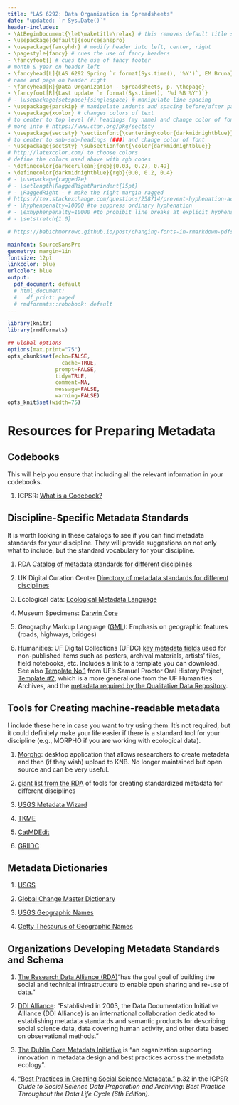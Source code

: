 ```yaml
---
title: "LAS 6292: Data Organization in Spreadsheets"
date: "updated: `r Sys.Date()`"
header-includes:
- \AtBeginDocument{\let\maketitle\relax} # this removes default title section
- \usepackage[default]{sourcesanspro}
- \usepackage{fancyhdr} # modify header into left, center, right
- \pagestyle{fancy} # cues the use of fancy headers
- \fancyfoot{} # cues the use of fancy footer
# month & year on header left
- \fancyhead[L]{LAS 6292 Spring `r format(Sys.time(), '%Y')`, EM Bruna} 
# name and page on header right
- \fancyhead[R]{Data Organization - Spreadsheets, p. \thepage} 
- \fancyfoot[R]{Last update `r format(Sys.time(), '%d %B %Y')`}
# - \usepackage{setspace}{singlespace} # manipulate line spacing 
- \usepackage{parskip} # manipulate indents and spacing before/after paragra phs 
- \usepackage{xcolor} # changes colors of text
# to center to top level (#) headings (my name) and change color of font
# more info # https://www.ctan.org/pkg/sectsty
- \usepackage{sectsty} \sectionfont{\centering\color{darkmidnightblue}}
# to center to sub-sub-headings (###) and change color of font
- \usepackage{sectsty} \subsectionfont{\color{darkmidnightblue}}
# http://latexcolor.com/ to choose colors
# define the colors used above with rgb codes
- \definecolor{darkcerulean}{rgb}{0.03, 0.27, 0.49}
- \definecolor{darkmidnightblue}{rgb}{0.0, 0.2, 0.4}
# - \usepackage{ragged2e}
# - \setlength\RaggedRightParindent{15pt}
# - \RaggedRight - # make the right margin ragged
# https://tex.stackexchange.com/questions/258714/prevent-hyphenation-across-lines-enforce-right-margin
# - \hyphenpenalty=10000 #to suppress ordinary hyphenation
# - \exhyphenpenalty=10000 #to prohibit line breaks at explicit hyphens.
# - \setstretch{1.0}

# https://babichmorrowc.github.io/post/changing-fonts-in-rmarkdown-pdfs/

mainfont: SourceSansPro
geometry: margin=1in
fontsize: 12pt
linkcolor: blue
urlcolor: blue
output:
  pdf_document: default
  # html_document:
  #   df_print: paged
  # rmdformats::robobook: default
---
```



```r
library(knitr)
library(rmdformats)

## Global options
options(max.print="75")
opts_chunk$set(echo=FALSE,
	             cache=TRUE,
               prompt=FALSE,
               tidy=TRUE,
               comment=NA,
               message=FALSE,
               warning=FALSE)
opts_knit$set(width=75)
```

# Resources for Preparing Metadata

## Codebooks

This will help you ensure that including all the relevant information in your codebooks.

1. ICPSR: [What is a Codebook?](https://www.icpsr.umich.edu/icpsrweb/content/shared/ICPSR/faqs/what-is-a-codebook.html)

## Discipline-Specific Metadata Standards

It is worth looking in these catalogs to see if you can find metadata standards for your discipline. They will provide suggestions on not only what to include, but the standard vocabulary for your discipline. 

1. RDA [Catalog of metadata standards for different disciplines](https://rd-alliance.github.io/metadata-directory/subjects/)

1. UK Digital Curation Center [Directory of metadata standards for different disciplines](https://www.dcc.ac.uk/guidance/standards/metadata)

2. Ecological data: [Ecological Metadata Language](http://knb.ecoinformatics.org/eml_metadata_guide.html)

3. Museum Specimens: [Darwin Core](http://rs.tdwg.org/dwc/index.htm)

4. Geography Markup Language ([GML](http://www.opengeospatial.org/standards/gml)): Emphasis on geographic features (roads, highways, bridges)

5. Humanities: UF Digital Collections (UFDC) [key metadata fields](https://guides.uflib.ufl.edu/ufdcmetadata) used for non-published items such as posters, archival materials, artists' files, field notebooks, etc. Includes a link to a template you can download.  See also [Template No.1](https://docs.google.com/spreadsheets/d/1x98TWee85Gq9oas90JJYtB5DyPBkMSNEs29Mb1qyAeQ/edit#gid=0) from UF's Samuel Proctor Oral History Project, [Template #2](https://docs.google.com/spreadsheets/d/1K9RRNWrWbK0ikQai4_baBmxobqsX6jwEsiAHVjEJRDE/edit#gid=1745662283), which is a more general one from the UF Humanities Archives, and the [metadata required by the Qualitative Data Repository](https://qdr.syr.edu/content/qdr-metadata-application-profile).




## Tools for Creating machine-readable metadata 

I include these here in case you want to try using them. It's not required, but it could definitely make your life easier if there is a standard tool for your discipline (e.g., MORPHO if you are working with ecological data). 

1. [Morpho](https://github.com/NCEAS/morpho): desktop application that allows researchers to create metadata and then (if they wish) upload to KNB. No longer maintained but open source and can be very useful.

1. [giant list from the RDA](https://rd-alliance.github.io/metadata-directory/tools/) of tools for creating standardized metadata for different disciplines

2. [USGS Metadata Wizard](https://www.sciencebase.gov/catalog/item/50ed7aa4e4b0438b00db080a)

3. [TKME](https://geology.usgs.gov/tools/metadata/tools/doc/tkme.html)

4. [CatMDEdit](http://catmdedit.sourceforge.net/)

5. [GRIIDC](https://data.gulfresearchinitiative.org/metadata-editor-start)

## Metadata Dictionaries

1. [USGS](https://apps.usgs.gov/thesaurus/)

2. [Global Change Master Dictionary](https://idn.ceos.org/)

3. [USGS Geographic Names](https://www.usgs.gov/core-science-systems/ngp/board-on-geographic-names)

4. [Getty Thesaurus of Geographic Names](http://www.getty.edu/research/tools/vocabularies/tgn/)


## Organizations Developing Metadata Standards and Schema 

1. [The Research Data Alliance (RDA) ](https://www.rd-alliance.org/)"has the goal goal of building the social and technical infrastructure to enable open sharing and re-use of data."

2. [DDI Alliance](https://ddialliance.org/about/about-the-alliance): "Established in 2003, the Data Documentation Initiative Alliance (DDI Alliance) is an international collaboration dedicated to establishing metadata standards and semantic products for describing social science data, data covering human activity, and other data based on observational methods." 

3. [The Dublin Core Metadata Initiative](https://www.dublincore.org/) is "an organization supporting innovation in metadata design and best practices across the metadata ecology". 

4. ["Best Practices in Creating Social Science Metadata."](https://www.icpsr.umich.edu/files/deposit/dataprep.pdf) p.32 in the ICPSR *Guide to Social Science Data Preparation and Archiving: Best Practice Throughout the Data Life Cycle (6th Edition)*.


